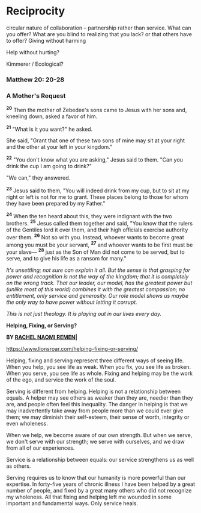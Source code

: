 # Reciprocity

circular nature of collaboration -- partnership rather than service.
What can you offer? What are you blind to realizing that you lack? or
that others have to offer? Giving without harming

Help without hurting?

Kimmerer / Ecological?

### Matthew 20: 20-28

### A Mother\'s Request

^**20**^ Then the mother of Zebedee\'s sons came to Jesus with her sons
and, kneeling down, asked a favor of him.

^**21**^ \"What is it you want?\" he asked.

She said, \"Grant that one of these two sons of mine may sit at your
right and the other at your left in your kingdom.\"

^**22**^ \"You don\'t know what you are asking,\" Jesus said to
them. \"Can you drink the cup I am going to drink?\"

\"We can,\" they answered.

^**23**^ Jesus said to them, \"You will indeed drink from my cup, but to
sit at my right or left is not for me to grant. These places belong to
those for whom they have been prepared by my Father.\"

^**24**^ When the ten heard about this, they were indignant with the two
brothers. ^**25**^ Jesus called them together and said, \"You know that
the rulers of the Gentiles lord it over them, and their high officials
exercise authority over them. ^**26**^ Not so with you. Instead, whoever
wants to become great among you must be your servant, ^**27**^ and
whoever wants to be first must be your slave--- ^**28**^ just as the Son
of Man did not come to be served, but to serve, and to give his life as
a ransom for many.\"

*It\'s unsettling; not sure can explain it all. But the sense is that
grasping for power and recognition is not the way of the kingdom; that
it is completely on the wrong track. That our leader, our model, has the
greatest power but (unlike most of this world) combines it with the
greatest compassion; no entitlement, only service and generosity. Our
role model shows us maybe the only way to have power without letting it
corrupt.*

*This is not just theology. It is playing out in our lives every day.*

**Helping, Fixing, or Serving?**

**BY [RACHEL NAOMI
REMEN](https://www.lionsroar.com/author/rachel-naomi-remen/ "Posts by Rachel Naomi Remen")\|**

<https://www.lionsroar.com/helping-fixing-or-serving/>

Helping, fixing and serving represent three different ways of seeing
life. When you help, you see life as weak. When you fix, you see life as
broken. When you serve, you see life as whole. Fixing and helping may be
the work of the ego, and service the work of the soul.

Serving is different from helping. Helping is not a relationship between
equals. A helper may see others as weaker than they are, needier than
they are, and people often feel this inequality. The danger in helping
is that we may inadvertently take away from people more than we could
ever give them; we may diminish their self-esteem, their sense of worth,
integrity or even wholeness.

When we help, we become aware of our own strength. But when we serve, we
don\'t serve with our strength; we serve with ourselves, and we draw
from all of our experiences. 

Service is a relationship between equals: our service strengthens us as
well as others.

Serving requires us to know that our humanity is more powerful than our
expertise. In forty-five years of chronic illness I have been helped by
a great number of people, and fixed by a great many others who did not
recognize my wholeness. All that fixing and helping left me wounded in
some important and fundamental ways. Only service heals.

